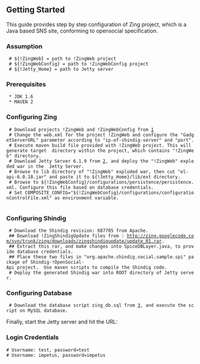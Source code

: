 ==Getting Started==

This guide provides step by step configuration of Zing project, which is a Java based SNS site, conforming to opensocial specification.
===Assumption===
  # ${!ZingWeb} = path to !ZingWeb project
  # ${!ZingWebConfig} = path to !ZingWebConfig project
  # ${!Jetty_Home} = path to Jetty server

===Prerequisites===
  * JDK 1.6 
  * MAVEN 2

===Configuring Zing===
  # Download projects !ZingWeb and !ZingWebConfig from [http://zing.googlecode.com/svn/trunk/zing/ZingWebConfig]
  # Change the web.xml for the project !ZingWeb and configure the "GadgetServerURL" parameter according to "ip-of-shindig-server" and "port".
  # Execute maven build file provided with !ZingWeb project. This will generate target  directory within the project, which contains "!ZingWeb" directory.
  # Download Jetty Server 6.1.9 from [http://dist.codehaus.org/jetty], and deploy the "!ZingWeb" exploded war in the  Jetty Server.
  # Browse to lib directory of "!ZingWeb" exploded war, then cut "el-api-6.0.18.jar" and paste it to ${!Jetty_Home}/lib/ext directory.
  # Browse to ${!ZingWebConfig}/configurations/persistence/persistence.xml. Configure this file based on database credentials.
  # Set COMPOSITE_CONFIG="${!ZingWebConfig}/configurations/configurationControlFile.xml" as environment variable.
   
===Configuring Shindig===
  # Download the Shindig revision: 687705 from Apache.
  ## Download !ZingShindigUpdate files from : http://zing.googlecode.com/svn/trunk/zing/downloads/zingshindigupdate/update_01.rar.
  ## Extract this rar, and make changes into SpiceDBLayer.java, to provide database credentials.
  ## Place these two files in "org.apache.shindig.social.sample.spi" package of Shindig-!OpenSocial-Api project.  Use maven scripts to compile the Shindig code.
  # Deploy the generated Shindig war into ROOT directory of Jetty server. 

===Configuring Database===
  # Download the database script zing_db.sql from [http://zing.googlecode.com/svn/trunk/zing/downloads/database/script/zing_db.sql], and execute the script on MySQL database.
Finally, start the Jetty server and hit the URL: {{{http://<ip-of-your-machine>:<jetty-port>/ZingWeb/faces/pages/login.jspx}}}

===Login Credentials===
 # Username: test, password=test
 # Username: impetus, password=impetus
